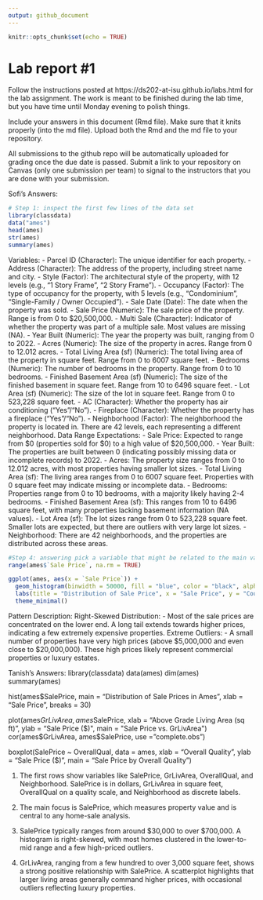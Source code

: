 ```yaml
---
output: github_document
---
```


<!-- README.md is generated from README.Rmd. Please edit the README.Rmd file -->


```r
knitr::opts_chunk$set(echo = TRUE)
```

# Lab report #1

Follow the instructions posted at https://ds202-at-isu.github.io/labs.html for the lab assignment. The work is meant to be finished during the lab time, but you have time until Monday evening to polish things.

Include your answers in this document (Rmd file). Make sure that it knits properly (into the md file). Upload both the Rmd and the md file to your repository.  

All submissions to the github repo will be automatically uploaded for grading once the due date is passed.
Submit a link to your repository on Canvas (only one submission per team) to signal to the instructors that you are done with your submission.

Sofi's Answers:
```r
# Step 1: inspect the first few lines of the data set
library(classdata)
data("ames")
head(ames)
str(ames)
summary(ames)
```
Variables:
- Parcel ID (Character): The unique identifier for each property.
- Address (Character): The address of the property, including street name and city.
- Style (Factor): The architectural style of the property, with 12 levels (e.g., "1 Story Frame", "2 Story Frame").
- Occupancy (Factor): The type of occupancy for the property, with 5 levels (e.g., "Condominium", "Single-Family / Owner Occupied").
- Sale Date (Date): The date when the property was sold.
- Sale Price (Numeric): The sale price of the property. Range is from 0 to $20,500,000.
- Multi Sale (Character): Indicator of whether the property was part of a multiple sale. Most values are missing (NA).
- Year Built (Numeric): The year the property was built, ranging from 0 to 2022.
- Acres (Numeric): The size of the property in acres. Range from 0 to 12.012 acres.
- Total Living Area (sf) (Numeric): The total living area of the property in square feet. Range from 0 to 6007 square feet.
- Bedrooms (Numeric): The number of bedrooms in the property. Range from 0 to 10 bedrooms.
- Finished Basement Area (sf) (Numeric): The size of the finished basement in square feet. Range from 10 to 6496 square feet.
- Lot Area (sf) (Numeric): The size of the lot in square feet. Range from 0 to 523,228 square feet.
- AC (Character): Whether the property has air conditioning ("Yes"/"No").
- Fireplace (Character): Whether the property has a fireplace ("Yes"/"No").
- Neighborhood (Factor): The neighborhood the property is located in. There are 42 levels, each representing a different neighborhood.
Data Range Expectations:
- Sale Price: Expected to range from $0 (properties sold for $0) to a high value of $20,500,000.
- Year Built: The properties are built between 0 (indicating possibly missing data or incomplete records) to 2022.
- Acres: The property size ranges from 0 to 12.012 acres, with most properties having smaller lot sizes.
- Total Living Area (sf): The living area ranges from 0 to 6007 square feet. Properties with 0 square feet may indicate missing or incomplete data.
- Bedrooms: Properties range from 0 to 10 bedrooms, with a majority likely having 2-4 bedrooms.
- Finished Basement Area (sf): This ranges from 10 to 6496 square feet, with many properties lacking basement information (NA values).
- Lot Area (sf): The lot sizes range from 0 to 523,228 square feet. Smaller lots are expected, but there are outliers with very large lot sizes.
- Neighborhood: There are 42 neighborhoods, and the properties are distributed across these areas.

```r
#Step 4: answering pick a variable that might be related to the main variable. what is the range of that variable? plot. describe the pattern. Main variable is Sale Price
range(ames$`Sale Price`, na.rm = TRUE)

ggplot(ames, aes(x = `Sale Price`)) +
  geom_histogram(binwidth = 50000, fill = "blue", color = "black", alpha = 0.7) +
  labs(title = "Distribution of Sale Price", x = "Sale Price", y = "Count") +
  theme_minimal()

```
Pattern Description:
Right-Skewed Distribution:
- Most of the sale prices are concentrated on the lower end.
A long tail extends towards higher prices, indicating a few extremely expensive properties.
Extreme Outliers:
- A small number of properties have very high prices (above $5,000,000 and even close to $20,000,000).
These high prices likely represent commercial properties or luxury estates.

Tanish's Answers:
library(classdata)
data(ames)
dim(ames)            
summary(ames)

hist(ames$SalePrice,
     main = "Distribution of Sale Prices in Ames",
     xlab = "Sale Price",
     breaks = 30)
     
plot(ames$GrLivArea, ames$SalePrice,
     xlab = "Above Grade Living Area (sq ft)",
     ylab = "Sale Price ($)",
     main = "Sale Price vs. GrLivArea")
cor(ames$GrLivArea, ames$SalePrice, use = "complete.obs")

boxplot(SalePrice ~ OverallQual, 
        data = ames,
        xlab = "Overall Quality",
        ylab = "Sale Price ($)",
        main = "Sale Price by Overall Quality")

1. The first rows show variables like SalePrice, GrLivArea, OverallQual, and Neighborhood. SalePrice is in dollars, GrLivArea in square feet, OverallQual on a quality scale, and Neighborhood as discrete labels.

2. The main focus is SalePrice, which measures property value and is central to any home-sale analysis.

3. SalePrice typically ranges from around $30,000 to over $700,000. A histogram is right-skewed, with most homes clustered in the lower-to-mid range and a few high-priced outliers.

4. GrLivArea, ranging from a few hundred to over 3,000 square feet, shows a strong positive relationship with SalePrice. A scatterplot highlights that larger living areas generally command higher prices, with occasional outliers reflecting luxury properties.

